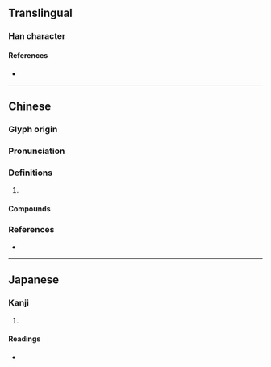 {{character info/new}}
==Translingual==

===Han character===
{{Han char|rn=75|rad=木|as=08|sn=12|four=44207|canj=DDOIN|ids=⿱林今}}

====References====
* {{Han ref|kx=0535.080|dkj=14996|dj=0923.030|hdz=21226.050|uh=68FD|ud=26877|bh=D9C7|bd=55751}}

----

==Chinese==
{{zh-forms}}

===Glyph origin===
{{Han etym}}

===Pronunciation===
{{zh-pron
|m=chēn,shēn
|c=sam1,cam1
|mc=y
|oc=y
|cat=
}}

===Definitions===
{{zh-hanzi}}

# {{rfdef|zh}}

====Compounds====
{{zh-der|棽棽|棽麗}}

===References===
* {{R:yue:mfccd}}

----

==Japanese==

===Kanji===
{{ja-kanji|grade=|rs=木08}}

# {{defn|lang=ja|sort=木08}}

====Readings====
* {{ja-readings|on=[[ちん]] (chin), [[しん]] (shin), [[りん]] (rin)|kun=}}